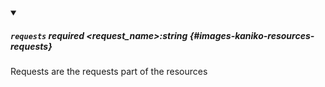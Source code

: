 
<details className="config-field" data-expandable="false" open>
<summary>

##### `requests` <span class="config-field-required" data-required="false">required</span> <span class="config-field-type">&lt;request_name&gt;:string</span> <span class="config-field-default"></span> <span class="config-field-enum"></span> {#images-kaniko-resources-requests}

Requests are the requests part of the resources

</summary>



</details>
